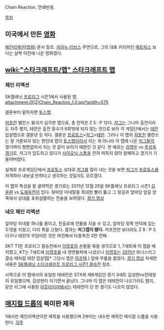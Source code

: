 Chain Reaction. 연쇄반응.

[[목차]]
== 미국에서 만든 [[영화]] ==
[[체인리액션(영화)]] 문서 참조. [[키아누 리브스]] 주연으로, 그의 대표 커리어인 [[매트릭스]] 보다는 살짝 이전에 나온 영화였다.

== [[wiki:"스타크래프트/맵" 스타크래프트 맵]] ==
=== 체인 리액션 ===
SK플래닛 [[프로리그]] 시즌1에서 사용된 맵.
attachment:/0(2)Chain_Reaction_1.0.jpg?width=575

결론부터 말하자면 [[토스맵]].

[[저프전]] 밸런스 붕괴가 심각한 맵으로, 총 전적은 Z 5 : P 12다. [[저그]]는 그나마 출전이라도 자주 했지, 테란은 출전 횟수가 6회밖에 되지 않는 것으로 보아 각 게임단에서는 [[테란]] 압살맵으로 결론낸 듯 하다. 결론은 [[프로토스]]>[[저그]]>[[테란]]. 그러나 이 맵의 [[저프전]] 밸런스는 잘 거론되지 않는 편인데 맵이 [[토스맵]]이라서 지는 게 아니라 이 맵에 나온 [[저그]]들의 경기력이 형편없어서 지는 것 같이 보이기 때문인 것 같다. 한 예로는 [[김명운]] vs [[주성욱]] [http://sports.news.nate.com/view/20120115n04594 경기]로, 저그가 압도하고 있다가 [[사이오닉 스톰]]을 전혀 피하지 않아 참패하고 경기가 기울어버렸다.

실제로 프로게임단에서 [[프로토스]] 상대로 [[저그]]를 많이 내는 것을 보면 [[저그]]가 [[프로토스]]를 저격하러 내보낼 만하다고 생각하는 것일지도 모르겠다.

이 맵의 특성을 잘 굴려먹은 경기로는 2011년 12월 25일 SK플래닛 프로리그 시즌1 [[김윤환]] vs [[도재욱]]전이 있다. 뒷마당 미네랄을 최대한 빨리 뚫고 그 뒷길과 앞마당 앞길 양쪽에서 상대를 포위섬멸하는 전술을 보여줬다. [http://sports.news.nate.com/view/20111225n06452 경기 영상]

=== 네오 체인 리액션 ===
앞마당 미네랄 하나를 줄이고, 진출로에 건물을 지을 수 있고, 앞마당 뒷쪽 언덕에 있는 두댓을 지웠고, 다리 폭을 고쳤다. 결과는 '''저그맵이 됐다.''' 저프전만 보더라도 Z 9 : P 3. 더구나 테란의 무덤이란 것은 여전해서 타종족전 3전 전패.

SKT T1은 프로리그 결승전에서 [[이영호]]의 손발을 묶을 생각으로 1, 7세트에 이 맵을 배치했고, KT는 7세트에 [[이영호]]를 내 정면돌파에 나섰으나 [[이영호]]는 [[2011년]] 위너스리그 결승 때처럼 테란 압살맵[* 그당시 맵은 [[아즈텍]].] 앞에 무릎을 꿇었다. [http://www.youtube.com/watch?v=Aeyh0TurIfA 경기 영상] 자세한 내용은 [[SK플래닛 스타크래프트 프로리그 시즌1 결승전]] 참조.

사족으로 이 맵에서의 유일한 테테전은 STX와 제8게임단 경기 3세트 김성현vs전태양이 유일했으며, 김성현이 이기면서 끝났다. 그나마 이 맵은 테테전이 나오기라도 했지, 같은 리그에 사용된 [[아웃라이어]]에서는 테테전이 단 한 경기도 나오지 않았다.

== [[매지컬 드롭]]의 북미판 제목 ==
1에서만 체인리액션이란 제목을 사용했으며 2부터는 내수판 제목인 매지컬 드롭을 사용한다.
[[각주]]
